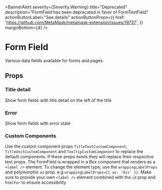 


<BannerAlert
  severity={Severity.Warning}
  title="Deprecated"
  description="FormField has been deprecated in favor of FormTextField"
  actionButtonLabel="See details"
  actionButtonProps={{
    href: 'https://github.com/MetaMask/metamask-extension/issues/19737',
  }}
  marginBottom={4}
/>


# Form Field

Various data fields available for forms and pages.

<Canvas>
  <Story id="components-ui-formfield--default-story" />
</Canvas>

## Props

<ArgsTable of={FormField} />

### Title detail

Show form fields with title detail on the left of the title

<Canvas>
  <Story id="components-ui-formfield--form-field-with-title-detail" />
</Canvas>

### Error

Show form fields with error state

<Canvas>
  <Story id="components-ui-formfield--form-field-with-error" />
</Canvas>

### Custom Components

Use the custom component props `TitleTextCustomComponent`, `TitleUnitCustomComponent` and `TooltipCustomComponent` to replace the default components.
If these props exists they will replace their respective text props. The FormField is wrapped in a Box component that renders as a `<label />` element.
To change the element type, use the `wrappingLabelProps` and polymorphic `as` prop. e.g `wrappingLabelProps={{ as: 'div' }}`. Make sure to provide your own `<label />` element combined with the `id` prop and `htmlFor` to ensure accessibility

<Canvas>
  <Story id="components-ui-formfield--custom-components" />
</Canvas>
